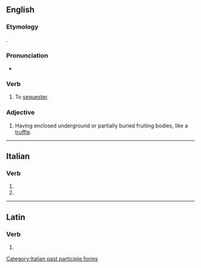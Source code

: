 ==English==

===Etymology===
{{root|en|ine-pro|*sekʷ-|id=follow}}
{{back-form|en|sequestration}}.

===Pronunciation===
* {{IPA|en|/ˈsiːkwəstɹeɪt/}}

===Verb===
{{en-verb}}

# To [[sequester]].

===Adjective===
{{en-adj|-}}

# {{lb|en|mycology}} Having enclosed underground or partially buried fruiting bodies, like a [[truffle]].

----

==Italian==

===Verb===
{{head|it|verb form}}

# {{inflection of|it|sequestrare||2|p|pres|indc|;|2|p|impr}}
# {{feminine plural of|it|sequestrato}}

[[Category:Italian past participle forms]]

----

==Latin==

===Verb===
{{la-verb-form|sequestrāte}}

# {{inflection of|la|sequestrō||2|p|pres|actv|impr}}